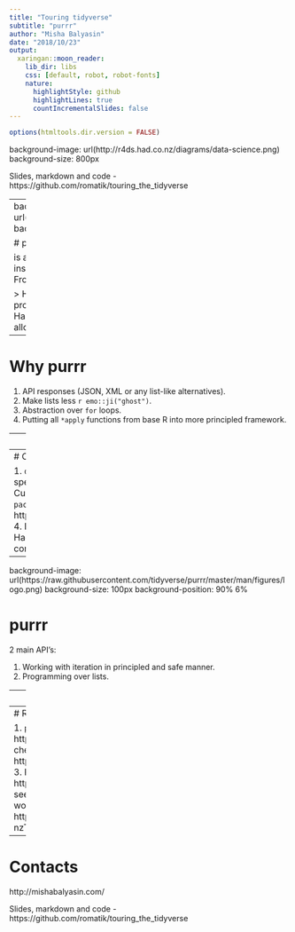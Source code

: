 ```yaml
---
title: "Touring tidyverse"
subtitle: "purrr"
author: "Misha Balyasin"
date: "2018/10/23"
output:
  xaringan::moon_reader:
    lib_dir: libs
    css: [default, robot, robot-fonts]
    nature:
      highlightStyle: github
      highlightLines: true
      countIncrementalSlides: false
---
```


```r
options(htmltools.dir.version = FALSE)
```

background-image: url(http://r4ds.had.co.nz/diagrams/data-science.png)
background-size: 800px

Slides, markdown and code - https://github.com/romatik/touring_the_tidyverse

---
background-image: url(https://raw.githubusercontent.com/tidyverse/purrr/master/man/figures/logo.png)
background-size: 100px
background-position: 90% 6%

# purrr

is a "...complete and consistent functional programming toolkit for R". It draws inspiration from multiple languages (Haskell, Scala, Javascript, `rlist` package). From vignette:

> However, the goal of purrr is not to try and simulate a purer functional programming language in R; we don’t want to implement a second-class version of Haskell in R. The goal is to give you similar expressiveness to an FP language, while allowing you to write code that looks and works like R.

---

# Why purrr

1. API responses (JSON, XML or any list-like alternatives).
2. Make lists less `r emo::ji("ghost")`.
3. Abstraction over `for` loops.
4. Putting all `*apply` functions from base R into more principled framework.

---
# Initial commit of purrr

First commit: `2014-11-30 00:33` by Hadley Wickham.

---
# Current state

1. `dplyr` replaced `plyr` to specialize on data frames.
2. Current version - `r packageVersion("purrr")`.
3. https://github.com/tidyverse/purrr
4. Developed by __Lionel Henry__, Hadley Wickham.
5. 700+ commits by 46 contributors.

---
background-image: url(https://raw.githubusercontent.com/tidyverse/purrr/master/man/figures/logo.png)
background-size: 100px
background-position: 90% 6%

# purrr

2 main API's:

1. Working with iteration in principled and safe manner.
2. Programming over lists.

---
# Overview of the API


```r
funs <- getNamespaceExports("purrr")
length(funs[!grepl(x = funs, pattern = "_$")])
```

---
# Resources

1. `purrr` tutorial by Jenny Brian - https://jennybc.github.io/purrr-tutorial/index.html
2. RStudio cheatsheet - https://github.com/rstudio/cheatsheets/blob/master/purrr.pdf
3. Parallel processing with `purrr` and `future` - https://www.jottr.org/2017/06/05/many-faced-future/ (also see https://github.com/DavisVaughan/furrr)
4. `purrr` workshop by Charlotte Wickham - https://www.dropbox.com/sh/062xjv35izc2a92/AAAnC-nzToR1rPekDZipRJSLa?dl=0

---
# Contacts

http://mishabalyasin.com/

Slides, markdown and code - https://github.com/romatik/touring_the_tidyverse
